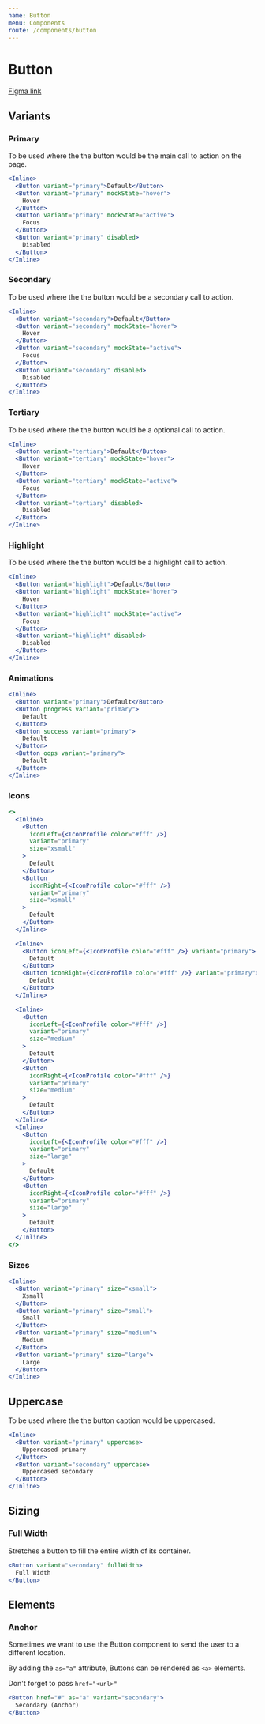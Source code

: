 ```yaml
---
name: Button
menu: Components
route: /components/button
---
```



# Button

[Figma link](https://www.figma.com/file/S3q1SkVngbwHuwpxHKCsgtJj/Global?node-id=22%3A751)

## Variants

### Primary

To be used where the the button would be the main call to action on the page.

```jsx react-live
<Inline>
  <Button variant="primary">Default</Button>
  <Button variant="primary" mockState="hover">
    Hover
  </Button>
  <Button variant="primary" mockState="active">
    Focus
  </Button>
  <Button variant="primary" disabled>
    Disabled
  </Button>
</Inline>
```

### Secondary

To be used where the the button would be a secondary call to action.

```jsx react-live
<Inline>
  <Button variant="secondary">Default</Button>
  <Button variant="secondary" mockState="hover">
    Hover
  </Button>
  <Button variant="secondary" mockState="active">
    Focus
  </Button>
  <Button variant="secondary" disabled>
    Disabled
  </Button>
</Inline>
```

### Tertiary

To be used where the the button would be a optional call to action.

```jsx react-live
<Inline>
  <Button variant="tertiary">Default</Button>
  <Button variant="tertiary" mockState="hover">
    Hover
  </Button>
  <Button variant="tertiary" mockState="active">
    Focus
  </Button>
  <Button variant="tertiary" disabled>
    Disabled
  </Button>
</Inline>
```

### Highlight

To be used where the the button would be a highlight call to action.

```jsx react-live
<Inline>
  <Button variant="highlight">Default</Button>
  <Button variant="highlight" mockState="hover">
    Hover
  </Button>
  <Button variant="highlight" mockState="active">
    Focus
  </Button>
  <Button variant="highlight" disabled>
    Disabled
  </Button>
</Inline>
```

### Animations

```jsx react-live
<Inline>
  <Button variant="primary">Default</Button>
  <Button progress variant="primary">
    Default
  </Button>
  <Button success variant="primary">
    Default
  </Button>
  <Button oops variant="primary">
    Default
  </Button>
</Inline>
```

### Icons

```jsx react-live
<>
  <Inline>
    <Button
      iconLeft={<IconProfile color="#fff" />}
      variant="primary"
      size="xsmall"
    >
      Default
    </Button>
    <Button
      iconRight={<IconProfile color="#fff" />}
      variant="primary"
      size="xsmall"
    >
      Default
    </Button>
  </Inline>

  <Inline>
    <Button iconLeft={<IconProfile color="#fff" />} variant="primary">
      Default
    </Button>
    <Button iconRight={<IconProfile color="#fff" />} variant="primary">
      Default
    </Button>
  </Inline>

  <Inline>
    <Button
      iconLeft={<IconProfile color="#fff" />}
      variant="primary"
      size="medium"
    >
      Default
    </Button>
    <Button
      iconRight={<IconProfile color="#fff" />}
      variant="primary"
      size="medium"
    >
      Default
    </Button>
  </Inline>
  <Inline>
    <Button
      iconLeft={<IconProfile color="#fff" />}
      variant="primary"
      size="large"
    >
      Default
    </Button>
    <Button
      iconRight={<IconProfile color="#fff" />}
      variant="primary"
      size="large"
    >
      Default
    </Button>
  </Inline>
</>
```

### Sizes

```jsx react-live
<Inline>
  <Button variant="primary" size="xsmall">
    Xsmall
  </Button>
  <Button variant="primary" size="small">
    Small
  </Button>
  <Button variant="primary" size="medium">
    Medium
  </Button>
  <Button variant="primary" size="large">
    Large
  </Button>
</Inline>
```

## Uppercase

To be used where the the button caption would be uppercased.

```jsx react-live
<Inline>
  <Button variant="primary" uppercase>
    Uppercased primary
  </Button>
  <Button variant="secondary" uppercase>
    Uppercased secondary
  </Button>
</Inline>
```

## Sizing

### Full Width

Stretches a button to fill the entire width of its container.

```jsx react-live
<Button variant="secondary" fullWidth>
  Full Width
</Button>
```

## Elements

### Anchor

Sometimes we want to use the Button component to send the user to a different location.

By adding the `as="a"` attribute, Buttons can be rendered as `<a>` elements.

Don't forget to pass `href="<url>"`

```jsx react-live
<Button href="#" as="a" variant="secondary">
  Secondary (Anchor)
</Button>
```

